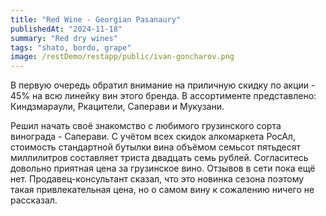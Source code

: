 ```yaml
---
title: "Red Wine - Georgian Pasanaury"
publishedAt: "2024-11-18"
summary: "Red dry wines"
tags: "shato, bordo, grape"
image: /restDemo/restapp/public/ivan-goncharov.png
---
```




В первую очередь обратил внимание на приличную скидку по акции - 45% на всю линейку вин этого бренда.
В ассортименте представлено: Киндзмараули, Ркацители, Саперави и Мукузани.


Решил начать своё знакомство с любимого грузинского сорта винограда - Саперави.
С учётом всех скидок алкомаркета РосАл, стоимость стандартной бутылки вина объёмом семьсот пятьдесят миллилитров составляет триста двадцать семь рублей.
Согласитесь довольно приятная цена за грузинское вино.
Отзывов в сети пока ещё нет.
Продавец-консультант сказал, что это новинка сезона поэтому такая привлекательная цена, но о самом вину к сожалению ничего не рассказал.
